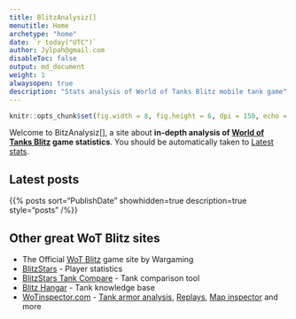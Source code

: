 ```yaml
---
title: BlitzAnalysiz[]
menutitle: Home
archetype: "home"
date: `r today("UTC")`
author: Jylpah@gmail.com
disableToc: false
output: md_document
weight: 1
alwaysopen: true
description: "Stats analysis of World of Tanks Blitz mobile tank game"
---
```

```r
knitr::opts_chunk$set(fig.width = 8, fig.height = 6, dpi = 150, echo = FALSE, dev = "svglite", fig.ext = "svgz")
```

Welcome to BitzAnalysiz[], a site about **in-depth analysis of 
[World of Tanks Blitz](https://wotblitz.com) game statistics**. You should be automatically taken to 
[Latest stats](/latest/).


## Latest posts

{{% posts sort="PublishDate" showhidden=true description=true style="posts" /%}}

## Other great WoT Blitz sites

* The Official [WoT Blitz](https://wotblitz.eu) game site by Wargaming
* [BlitzStars](https://blitzstars.com) - Player statistics 
* [BlitzStars Tank Compare](https://tank-compare.blitzstars.com/) - Tank comparison tool 
* [Blitz Hangar](https://blitzhangar.com/) - Tank knowledge base
* [WoTinspector.com](https://wotinspector.com) - [Tank armor analysis](https://armor.wotinspector.com), 
[Replays](https://replays.wotinspector.com/), [Map inspector](https://map.wotinspector.com) and more
